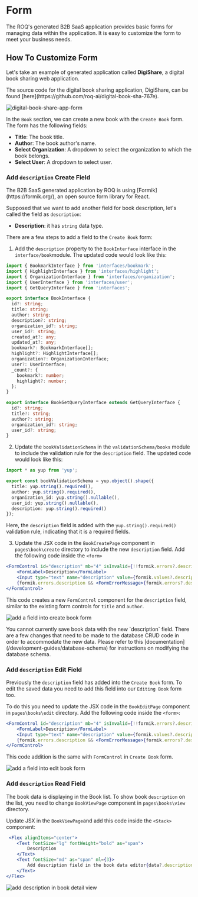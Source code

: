
# Form

The ROQ's generated B2B SaaS application provides basic forms for managing data within the application. It is easy to customize the form to meet your business needs.

## How To Customize Form

Let's take an example of generated application called **DigiShare**, a digital book sharing web application.

<Callout type="info">
The source code for the digital book sharing application, DigiShare, can be found [here](https://github.com/roq-ai/digital-book-sha-767e).
</Callout>

![digital-book-share-app-form](/digital-ebook-share-form.png)

In the `Book` section, we can create a new book with the `Create Book` form. The form has the following fields:

* **Title**: The book title.
* **Author**: The book author's name.
* **Select Organization**: A dropdown to select the organization to which the book belongs.
* **Select User**: A dropdown to select user.

### Add `description` Create Field

<Callout type="info">
The B2B SaaS generated application by ROQ is using [Formik](https://formik.org/), an open source form library for React. 
</Callout>

Supposed that we want to add another field for book description, let's called the field as `description`:

* **Description**: it has `string` data type.

There are a few steps to add a field to the `Create Book` form:

1. Add the `description` property to the `BookInterface` interface in the `interface/book`module. The updated code would look like this:

```ts
import { BookmarkInterface } from 'interfaces/bookmark';
import { HighlightInterface } from 'interfaces/highlight';
import { OrganizationInterface } from 'interfaces/organization';
import { UserInterface } from 'interfaces/user';
import { GetQueryInterface } from 'interfaces';

export interface BookInterface {
  id?: string;
  title: string;
  author: string;
  description?: string;
  organization_id?: string;
  user_id?: string;
  created_at?: any;
  updated_at?: any;
  bookmark?: BookmarkInterface[];
  highlight?: HighlightInterface[];
  organization?: OrganizationInterface;
  user?: UserInterface;
  _count?: {
    bookmark?: number;
    highlight?: number;
  };
}

export interface BookGetQueryInterface extends GetQueryInterface {
  id?: string;
  title?: string;
  author?: string;
  organization_id?: string;
  user_id?: string;
}
```

2. Update the `bookValidationSchema` in the `validationSchema/books` module to include the validation rule for the `description` field. The updated code would look like this:

```ts
import * as yup from 'yup';

export const bookValidationSchema = yup.object().shape({
  title: yup.string().required(),
  author: yup.string().required(),
  organization_id: yup.string().nullable(),
  user_id: yup.string().nullable(),
  description: yup.string().required()
});
```
Here, the `description` field is added with the `yup.string().required()` validation rule, indicating that it is a required fields.

3. Update the JSX code in the `BookCreatePage` component in `pages\book\create` directory to include the new `description` field. Add the following code inside the `<form>`

```jsx
<FormControl id="description" mb="4" isInvalid={!!formik.errors?.description}>
    <FormLabel>Description</FormLabel>
    <Input type="text" name="description" value={formik.values?.description} onChange={formik.handleChange} />
    {formik.errors.description && <FormErrorMessage>{formik.errors?.description}</FormErrorMessage>}
</FormControl>
```
This code creates a new `FormControl` component for the `description` field, similar to the existing form controls for `title` and `author`.

![add a field into create book form](/add-description-field-create-book-form.png)

<Callout type="error">
You cannot currently save book data with the new `description` field. There are a few changes that need to be made to the database CRUD code in order to accommodate the new data. Please refer to this [documentation](/development-guides/database-schema) for instructions on modifying the database schema.
</Callout>

### Add `description` Edit Field

Previously the `description` field has added into the `Create Book` form. To edit the saved data you need to add this field into our `Editing Book` form too.

To do this you need to update the JSX code in the `BookEditPage` component in `pages\books\edit` directory. Add the following code inside the `<form>`:

```jsx
<FormControl id="description" mb="4" isInvalid={!!formik.errors?.description}>
    <FormLabel>Description</FormLabel>
    <Input type="text" name="description" value={formik.values?.description} onChange={formik.handleChange} />
    {formik.errors.description && <FormErrorMessage>{formik.errors?.description}</FormErrorMessage>}
</FormControl>
```
This code addition is the same with `FormControl` in `Create Book` form.

![add a field into edit book form](/add-description-field-edit-book-form.png)

### Add `description` Read Field

The book data is displaying in the Book list. To show book `description` on the list, you need to change `BookViewPage` component in `pages\books\view` directory.

Update JSX in the `BookViewPage`and add this code inside the `<Stack>` component:

```jsx
 <Flex alignItems="center">
    <Text fontSize="lg" fontWeight="bold" as="span">
		Description
    </Text>
    <Text fontSize="md" as="span" ml={3}>
		Add description field in the book data editor{data?.description}
    </Text>
</Flex>
```

![add description in book detail view](/add-description-field-view-book.png)





